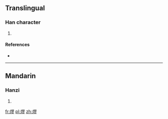 ==Translingual==

===Han character===
{{Han char|rn=86|rad=火|as=11|sn=15|four=|canj=FSMH}}

# {{defn|Han|sort=火11}}

====References====
* {{Han ref|kx=0681.020|dkj=19354|dj=1092.190|hdz=32230.020|uh=71AE|ud=29102}}

----

==Mandarin==

===Hanzi===
{{cmn-hanzi|pin=[[liáo]] ([[liao2]])|wg=liao<sup>2</sup>}}

# {{defn|lang=cmn|sort=火11}}

[[fr:熮]]
[[pl:熮]]
[[zh:熮]]